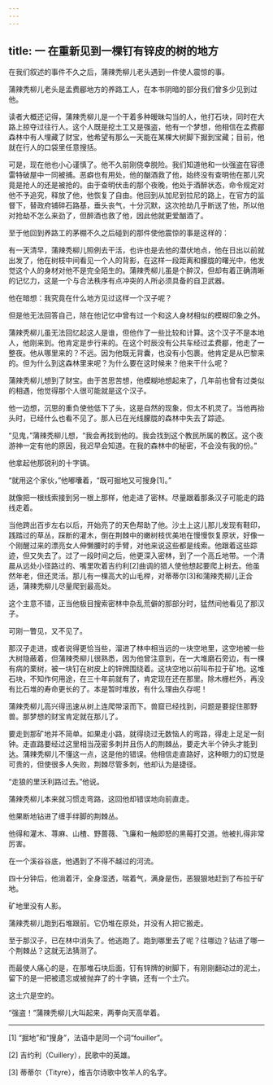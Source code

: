 ```yaml
---
---
---
```

title: 一 在重新见到一棵钉有锌皮的树的地方
---




在我们叙述的事件不久之后，蒲辣秃柳儿老头遇到一件使人震惊的事。

蒲辣秃柳儿老头是孟费郿地方的养路工人，在本书阴暗的部分我们曾多少见到过他。

读者大概还记得，蒲辣秃柳儿是一个干着多种暧昧勾当的人，他打石块，同时在大路上掠夺过往行人。这个人既是挖土工又是强盗，他有一个梦想，他相信在孟费郿森林中有人埋藏了财宝，他希望有那么一天能在某棵大树脚下掘到宝藏；目前，他就在行人的口袋里任意搜括。

可是，现在他也小心谨慎了。他不久前刚侥幸脱险。我们知道他和一伙强盗在容德雷特破屋中一同被捕。恶癖也有用处，他的酗酒救了他，始终没有查明他在那儿究竟是抢人的还是被抢的。由于查明伏击的那个夜晚，他处于酒醉状态，命令规定对他不予追究，释放了他，他恢复了自由。他回到从加尼到拉尼的路上，在官方的监督下，替政府铺碎石路基，垂头丧气，十分沉默，这次抢劫几乎断送了他，所以他对抢劫不怎么来劲了，但醉酒也救了他，因此他就更爱酗酒了。

至于他回到养路工的茅棚不久之后碰到的那件使他震惊的事是这样的：

有一天清早，蒲辣秃柳儿照例去干活，也许也是去他的潜伏地点，他在日出以前就出发了，他在树枝中间看见一个人的背影，在这样一段距离和朦胧的曙光中，他发觉这个人的身材对他不是完全陌生的。蒲辣秃柳儿虽是个醉汉，但却有着正确清晰的记忆力，这是一个与合法秩序有点冲突的人所必须具备的自卫武器。

他在暗想：我究竟在什么地方见过这样一个汉子呢？

但是他无法回答自己，除在他记忆中曾有过一个和这人身材相似的模糊印象之外。

蒲辣秃柳儿虽无法回忆起这人是谁，但他作了一些比较和计算。这个汉子不是本地人，他刚来到。他肯定是步行来的。在这个时辰没有公共车经过孟费郿，他走了一整夜。他从哪里来的？不远。因为他既无背囊，也没有小包裹。他肯定是从巴黎来的。但为什么到这森林里来呢？为什么要在这时候来？他来干什么呢？

蒲辣秃柳儿想到了财宝。由于苦思苦想，他模糊地想起来了，几年前也曾有过类似的相遇，他觉得那个人很可能就是这个汉子。

他一边想，沉思的重负使他低下了头，这是自然的现象，但太不机灵了。当他再抬头时，已经什么也看不见了。那人已在光线朦胧的森林中失去了踪迹。

“见鬼，”蒲辣秃柳儿想，“我会再找到他的。我会找到这个教民所属的教区。这个夜游神一定有他的原因，我迟早会知道。在我的森林中的秘密，不会没有我的份。”

他拿起他那锐利的十字镐。

“就用这个家伙，”他嘟囔着，“既可掘地又可搜身[1]。”

就像把一根线索接到另一根上那样，他走进了密林。尽量跟着那条汉子可能走的路线走着。

当他跨出百步左右以后，开始亮了的天色帮助了他。沙土上这儿那儿发现有鞋印，践踏过的草丛，踩断的灌木，倒在荆棘中的嫩树枝优美地在慢慢恢复原状，好像一个刚醒过来的漂亮女人伸懒腰时的手臂，对他来说这些都是线索。他跟着这些踪迹，但又失去了。过了一段时间之后，他更深入密林，到了一个高丘地带。一个清晨从远处小径路过的、嘴里吹着吉约利[2]曲调的猎人使他想起要爬上树去。他虽然年老，但还灵活。那儿有一棵高大的山毛榉，对蒂蒂尔[3]和蒲辣秃柳儿正合适，蒲辣秃柳儿尽量爬到最高处。

这个主意不错，正当他极目搜索密林中杂乱荒僻的那部分时，猛然间他看见了那汉子。

可刚一瞥见，又不见了。

那汉子走进，或者说得更恰当些，溜进了林中相当远的一块空地里，这空地被一些大树隐蔽着，但蒲辣秃柳儿很熟悉，因为他曾注意到，在一大堆磨石旁边，有一棵有病的栗树，被一块钉在树皮上的锌牌围绕着。这块空地以前叫布拉于矿地。这堆石块，不知作何用途，在三十年前就有了，肯定现在还在那里。除木栅栏外，再没有比石堆的寿命更长的了。本是暂时堆放，有什么理由久存呢！

蒲辣秃柳儿高兴得迅速从树上连爬带滚而下。兽窟已经找到，问题是要捉住那野兽。那梦想的财宝肯定就在那儿了。

要走到那矿地并不简单。如果走小路，就得绕过无数恼人的弯路，得走上足足一刻钟。走直路要经过这里相当茂密多刺并且伤人的荆棘丛，要走大半个钟头才能到达。蒲辣秃柳儿不懂这一点，这是他的错误。他相信走直路好，这种眼力的幻觉是可贵的，但使很多人失败，荆棘尽管多刺，他却认为是捷径。

“走狼的里沃利路过去。”他说。

蒲辣秃柳儿本来就习惯走弯路，这回他却错误地向前直走。

他果断地钻进了缠手绊脚的荆棘丛。

他得和灌木、荨麻、山楂、野蔷薇、飞廉和一触即怒的黑莓打交道。他被扎得非常厉害。

在一个溪谷谷底，他遇到了不得不越过的河流。

四十分钟后，他淌着汗，全身湿透，喘着气，满身是伤，恶狠狠地赶到了布拉于矿地。

矿地里没有人影。

蒲辣秃柳儿跑到石堆跟前。它仍堆在原处，并没有人把它搬走。

至于那汉子，已在林中消失了。他逃跑了。跑到哪里去了呢？往哪边？钻进了哪一个荆棘丛？这就无法猜测了。

而最使人痛心的是，在那堆石块后面，钉有锌牌的树脚下，有刚刚翻动过的泥土，留下的是一把被遗忘或被抛弃了的十字镐，还有一个土穴。

这土穴是空的。

“强盗！”蒲辣秃柳儿大叫起来，两拳向天高举着。



* * *



[1] “掘地”和“搜身”，法语中是同一个词“fouiller”。

[2] 吉约利（Cuillery），民歌中的英雄。

[3] 蒂蒂尔（Tityre），维吉尔诗歌中牧羊人的名字。